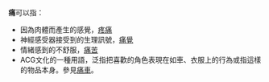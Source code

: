 '''痛'''可以指：
*因為肉體而產生的感覺，[[疼痛|疼痛]]
*神經感受器接受到的生理訊號，[[痛覺|痛覺]]
*情緒感到的不舒服，[[痛苦|痛苦]]
*ACG文化的一種用語，泛指把喜歡的角色表現在如車、衣服上的行為或指這樣的物品本身。參見[[痛車|痛車]]。
{{Disambig|Cat=一字消歧義|痛}}